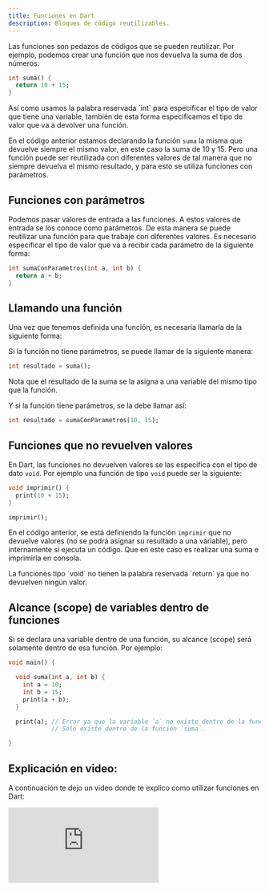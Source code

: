 ```yaml
---
title: Funciones en Dart
description: Bloques de código reutilizables.
---
```


Las funciones son pedazos de códigos que se pueden reutilizar. Por ejemplo, podemos crear una función que nos devuelva la suma de dos números:

```dart
int suma() {
  return 10 + 15;
}
```

<Callout title="Nota">
Así como usamos la palabra reservada `int` para especificar el tipo de valor que tiene una variable, también de esta forma especificamos el tipo de valor que va a devolver una función.
</Callout>

En el código anterior estamos declarando la función `suma` la misma que devuelve siempre el mismo valor, en este caso la suma de 10 y 15. Pero una función puede ser reutilizada con diferentes valores de tal manera que no siempre devuelva el mismo resultado, y para esto se utiliza funciones con parámetros. 


## Funciones con parámetros

Podemos pasar valores de entrada a las funciones. A estos valores de entrada se los conoce como parámetros. De esta manera se puede reutilizar una función para que trabaje con diferentes valores. Es necesario especificar el tipo de valor que va a recibir cada parámetro de la siguiente forma:

```dart
int sumaConParametros(int a, int b) {
  return a + b;
}
```

## Llamando una función

Una vez que tenemos definida una función, es necesaria llamarla de la siguiente forma:

Si la función no tiene parámetros, se puede llamar de la siguiente manera:

```dart
int resultado = suma();
```

<Callout title="Nota">
Nota que el resultado de la suma se la asigna a una variable del mismo tipo que la función.
</Callout>

Y si la función tiene parámetros, se la debe llamar así:

```dart
int resultado = sumaConParametros(10, 15);
```

## Funciones que no revuelven valores

En Dart, las funciones no devuelven valores se las especifica con el tipo de dato `void`. Por ejemplo una función de tipo `void` puede ser la siguiente:

```dart
void imprimir() {
  print(10 + 15);
}

imprimir();
```

En el código anterior, se está definiendo la función `imprimir` que no devuelve valores (no se podrá asignar su resultado a una variable), pero internamente si ejecuta un código. Que en este caso es realizar una suma e imprimirla en consola.

<Callout title="Nota">
La funciones tipo `void` no tienen la palabra reservada `return` ya que no devuelven ningún valor.
</Callout>

## Alcance (scope) de variables dentro de funciones

Si se declara una variable dentro de una función, su alcance (scope) será solamente dentro de esa función. Por ejemplo:

```dart
void main() {

  void suma(int a, int b) {
    int a = 10;
    int b = 15;
    print(a + b); 
  }

  print(a); // Error ya que la variable `a` no existe dentro de la función `main`. 
            // Sólo existe dentro de la función `suma`.

}

```

## Explicación en video:

A continuación te dejo un video donde te explico como utilizar funciones en Dart:

<iframe className='youtube-video' src="https://www.youtube.com/embed/3f_klrMPLFc?si=skRI56l1TyjEgDL9" title="YouTube video player" frameBorder="0" allow="accelerometer; autoplay; clipboard-write; encrypted-media; gyroscope; picture-in-picture; web-share" referrerPolicy="strict-origin-when-cross-origin" allowFullScreen></iframe>